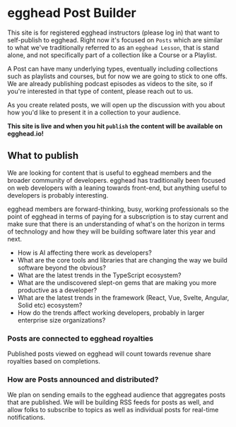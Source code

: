 

# egghead Post Builder

This site is for registered egghead instructors (please log in) that want to
self-publish to egghead. Right now it's focused on `Posts` which are similar to
what we've traditionally referred to as an `egghead Lesson`, that is stand
alone, and not specifically part of a collection like a Course or a Playlist.

A Post can have many underlying types, eventually including collections such as
playlists and courses, but for now we are going to stick to one offs. We are
already publishing podcast episodes as videos to the site, so if you're
interested in that type of content, please reach out to us.

As you create related posts, we will open up the discussion with you about how
you'd like to present it in a collection to your audience.

**This site is live and when you hit `publish` the content will be available on
egghead.io!**

## What to publish

We are looking for content that is useful to egghead members and the broader
community of developers. egghead has traditionally been focused on web
developers with a leaning towards front-end, but anything useful to developers
is probably interesting.

egghead members are forward-thinking, busy, working professionals so the point
of egghead in terms of paying for a subscription is to stay current and make
sure that there is an understanding of what's on the horizon in terms of
technology and how they will be building software later this year and next.

- How is AI affecting there work as developers?
- What are the core tools and libraries that are changing the way we build
  software beyond the obvious?
- What are the latest trends in the TypeScript ecosystem?
- What are the undiscovered slept-on gems that are making you more productive as
  a developer?
- What are the latest trends in the framework (React, Vue, Svelte, Angular,
  Solid etc) ecosystem?
- How do the trends affect working developers, probably in larger enterprise
  size organizations?

### Posts are connected to egghead royalties

Published posts viewed on egghead will count towards revenue share royalties
based on completions.

### How are Posts announced and distributed?

We plan on sending emails to the egghead audience that aggregates posts that are
published. We will be building RSS feeds for posts as well, and allow folks to
subscribe to topics as well as individual posts for real-time notifications.
